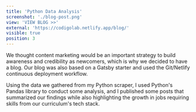 ```yaml
---
title: 'Python Data Analysis'
screenshot: './blog-post.png'
view: 'VIEW BLOG >>'
external: 'https://codigolab.netlify.app/blog/'
visible: true
position: 3
---
```


We thought content marketing would be an important strategy to build awareness and credibility as newcomers, which is why we decided to have a blog. Our blog was also based on a Gatsby starter and used the Git/Netlify continuous deployment workflow.

Using the data we gathered from my Python scraper, I used Python's Pandas library to conduct some analysis, and I published some posts that summarized our findings while also highlighting the growth in jobs requiring skills from our curriculum's tech stack.
